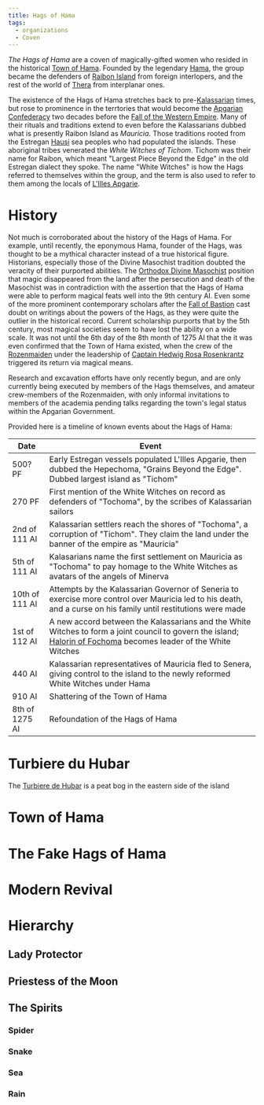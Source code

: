 ```yaml
---
title: Hags of Hama
tags:
  - organizations
  - Coven
---
```


*The Hags of Hama* are a coven of magically-gifted women who resided in the
historical [Town of Hama](/locations/town-of-hama/). Founded by the
legendary [Hama](/characters/hama/), the group became the defenders of
[Raibon Island](/locations/raibon-island/) from foreign interlopers, and
the rest of the world of [Thera](/locations/thera/) from interplanar ones.

The existence of the Hags of Hama stretches back to
pre-[Kalassarian](/organizations/kalassarian-empire) times, but rose to prominence in the
terrtories that would become the [Apgarian Confederacy](/locations/apgar/)
two decades before the
[Fall of the Western Empire](/events/fall-of-the-western-kalassarian-empire/).
Many of their rituals and traditions extend to even before the Kalassarians
dubbed what is presently Raibon Island as *Mauricia*. Those traditions rooted
from the Estregan [Hausi](/ethnicities/hausi/) sea peoples who had
populated the islands. These aboriginal tribes venerated the *White Witches of
Tichom*. Tichom was their name for Raibon, which meant "Largest Piece Beyond the
Edge" in the old Estregan dialect they spoke. The name "White Witches" is how
the Hags referred to themselves within the group, and the term is also used to
refer to them among the locals of
[L'Illes Apgarie](/locations/l-illes-apgarie/).

# History

Not much is corroborated about the history of the Hags of Hama. For example,
until recently, the eponymous Hama, founder of the Hags, was thought to be a
mythical character instead of a true historical figure. Historians, especially
those of the Divine Masochist tradition doubted the veracity of their purported
abilities. The
[Orthodox Divine Masochist](/religions/divine-masochism/orthodox/)
position that magic disappeared from the land after the persecution and death of
the Masochist was in contradiction with the assertion that the Hags of Hama were
able to perform magical feats well into the 9th century AI. Even some of the
more prominent contemporary scholars after the
[Fall of Bastion](/events/fall-of-bastion/) cast doubt on writings about
the powers of the Hags, as they were quite the outlier in the historical record.
Current scholarship purports that by the 5th century, most magical societies
seem to have lost the ability on a wide scale. It was not until the 6th day of
the 8th month of 1275 AI that the it was even confirmed that the Town of Hama
existed, when the crew of the [Rozenmaiden](/vehicles/rozenmaiden) under the
leadership of
[Captain Hedwig Rosa Rosenkrantz](/characters/hedwig-rosenkrantz/)
triggered its return via magical means.

Research and excavation efforts have only recently begun, and are only currently
being executed by members of the Hags themselves, and amateur crew-members of
the Rozenmaiden, with only informal invitations to members of the academia
pending talks regarding the town's legal status within the Apgarian Government.

Provided here is a timeline of known events about the Hags of Hama:

| Date           | Event                                                                                                                                                                                      |
| -------------- | ------------------------------------------------------------------------------------------------------------------------------------------------------------------------------------------ |
| 500? PF        | Early Estregan vessels populated L'Illes Apgarie, then dubbed the Hepechoma, "Grains Beyond the Edge". Dubbed largest island as "Tichom"                                                   |
| 270 PF         | First mention of the White Witches on record as defenders of "Tochoma", by the scribes of Kalassarian sailors                                                                              |
| 2nd of 111 AI  | Kalassarian settlers reach the shores of "Tochoma", a corruption of "Tichom". They claim the land under the banner of the empire as "Mauricia"                                             |
| 5th of 111 AI  | Kalasarians name the first settlement on Mauricia as "Tochoma" to pay homage to the White Witches as avatars of the angels of Minerva                                                      |
| 10th of 111 AI | Attempts by the Kalassarian Governor of Seneria to exercise more control over Mauricia led to his death, and a curse on his family until restitutions were made                            |
| 1st of 112 AI  | A new accord between the Kalassarians and the White Witches to form a joint council to govern the island; [Halorin of Fochoma](/characters/hama/) becomes leader of the White Witches |
| 440 AI         | Kalassarian representatives of Mauricia fled to Senera, giving control to the island to the newly reformed White Witches under Hama                                                        |
| 910 AI         | Shattering of the Town of Hama                                                                                                                                                             |
| 8th of 1275 AI | Refoundation of the Hags of Hama                                                                                                                                                           |

# Turbiere du Hubar

The [Turbiere de Hubar](/locations/turbiere-de-hubar/) is a peat bog in the
eastern side of the island

# Town of Hama

# The Fake Hags of Hama

# Modern Revival

# Hierarchy

## Lady Protector

## Priestess of the Moon

## The Spirits

### Spider

### Snake

### Sea

### Rain
